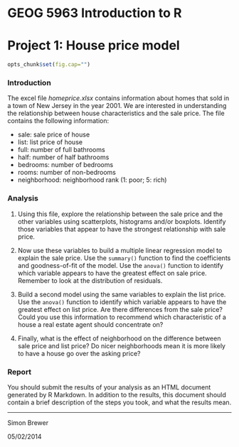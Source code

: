 # GEOG 5963 Introduction to R
# Project 1: House price model

```r
opts_chunk$set(fig.cap="")
``` 

### Introduction
The excel file *homeprice.xlsx* contains information about homes that sold in a town of New Jersey in the year 2001. We are interested in understanding the relationship between house characteristics and the sale price. The file contains the following information:

- sale: sale price of house
- list: list price of house
- full: number of full bathrooms
- half: number of half bathrooms
- bedrooms: number of bedrooms
- rooms: number of non-bedrooms
- neighborhood: neighborhood rank (1: poor; 5: rich)

### Analysis
1. Using this file, explore the relationship between the sale price and the other variables using scatterplots, histograms and/or boxplots. Identify those variables that appear to have the strongest relationship with sale price. 

2. Now use these variables to build a multiple linear regression model to explain the sale price. Use the `summary()` function to find the coefficients and goodness-of-fit of the model. Use the `anova()` function to identify which variable appears to have the greatest effect on sale price. Remember to look at the distribution of residuals. 

3. Build a second model using the same variables to explain the list price. Use the `anova()` function to identify which variable appears to have the greatest effect on list price. Are there differences from the sale price? Could you use this information to recommend which characteristic of a house a real estate agent should concentrate on?

4. Finally, what is the effect of neighborhood on the difference between sale price and list price? Do nicer neighborhoods mean it is more likely to have a house go over the asking price?

### Report
You should submit the results of your analysis as an HTML document generated by R Markdown. In addition to the results, this document should contain a brief description of the steps you took, and what the results mean. 

---
Simon Brewer

05/02/2014